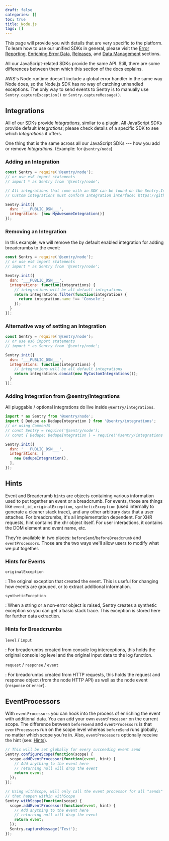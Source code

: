 ```yaml
---
draft: false
categories: []
toc: true
title: Node.js
tags: []
---
```

<Alert level="" title="Learn about SDK usage"><markdown>

This page will provide you with details that are very specific to the platform. To learn how to use our unified
SDKs in general, please visit the [Error Reporting](/error-reporting/quickstart/?platform=node), [Enriching Error Data](/enriching-error-data/additional-data/?platform=node), [Releases](/workflow/releases/?platform=node),  and [Data Management](/data-management/event-grouping/?platform=node) sections.

</markdown></Alert>



All our JavaScript-related SDKs provide the same API. Still, there are some differences between them which this section of the docs explains.

<Alert level="" title="AWS Lambda"><markdown>

AWS's Node runtime doesn't include a global error handler in the same way Node does, so the Node.js SDK has no way of catching unhandled exceptions. The only way to send events to Sentry is to manually use `Sentry.captureException()` or `Sentry.captureMessage()`.

</markdown></Alert>


## Integrations

All of our SDKs provide _Integrations_, similar to a plugin. All JavaScript SDKs provide default _Integrations_; please check details of a specific SDK to see which _Integrations_ it offers.

One thing that is the same across all our JavaScript SDKs --- how you add or remove _Integrations_. (Example: for `@sentry/node`)

### Adding an Integration

```javascript
const Sentry = require('@sentry/node');
// or use es6 import statements
// import * as Sentry from '@sentry/node';

// All integrations that come with an SDK can be found on the Sentry.Integrations object
// Custom integrations must conform Integration interface: https://github.com/getsentry/sentry-javascript/blob/master/packages/types/src/index.ts

Sentry.init({
  dsn: '___PUBLIC_DSN___',
  integrations: [new MyAwesomeIntegration()]
});
```

### Removing an Integration

In this example, we will remove the by default enabled integration for adding breadcrumbs to the event:

```javascript
const Sentry = require('@sentry/node');
// or use es6 import statements
// import * as Sentry from '@sentry/node';

Sentry.init({
  dsn: '___PUBLIC_DSN___',
  integrations: function(integrations) {
    // integrations will be all default integrations
    return integrations.filter(function(integration) {
      return integration.name !== 'Console';
    });
  }
});
```

### Alternative way of setting an Integration

```javascript
const Sentry = require('@sentry/node');
// or use es6 import statements
// import * as Sentry from '@sentry/node';

Sentry.init({
  dsn: '___PUBLIC_DSN___',
  integrations: function(integrations) {
    // integrations will be all default integrations
    return integrations.concat(new MyCustomIntegrations());
  }
});
```

### Adding Integration from @sentry/integrations

All pluggable / optional integrations do live inside `@sentry/integrations`.

```js
import * as Sentry from '@sentry/node';
import { Dedupe as DedupeIntegration } from '@sentry/integrations';
// or using CommonJS
// const Sentry = require('@sentry/node');
// const { Dedupe: DedupeIntegration } = require('@sentry/integrations');

Sentry.init({
  dsn: '___PUBLIC_DSN___',
  integrations: [
    new DedupeIntegration(),
  ],
});
```

## Hints

Event and Breadcrumb `hints` are objects containing various information used to put together an event or a breadcrumb. For events, those are things like `event_id`, `originalException`, `syntheticException` (used internally to generate a cleaner stack trace), and any other arbitrary `data` that a user attaches. For breadcrumbs, it's all implementation dependent. For XHR requests, hint contains the xhr object itself. For user interactions, it contains the DOM element and event name, etc.

They're available in two places: `beforeSend`/`beforeBreadcrumb` and `eventProcessors`. Those are the two ways we'll allow users to modify what we put together.

### Hints for Events

`originalException`

: The original exception that created the event. This is useful for changing how events are grouped, or to extract additional information.

`syntheticException`

: When a string or a non-error object is raised, Sentry creates a synthetic exception so you can get a basic stack trace. This exception is stored here for further data extraction.

### Hints for Breadcrumbs

`level` / `input`

: For breadcrumbs created from console log interceptions, this holds the original console log level and the original input data to the log function.

`request` / `response` / `event`

: For breadcrumbs created from HTTP requests, this holds the request and response object
(from the node HTTP API) as well as the node event (`response` or `error`).

## EventProcessors

With `eventProcessors` you can hook into the process of enriching the event with additional data. You can add your own `eventProcessor` on the current scope. The difference between `beforeSend` and `eventProcessors` is that `eventProcessors` run on the scope level whereas `beforeSend` runs globally, no matter which scope you're in.
Also, `eventProcessors` optionally receive the hint (see: [Hints](#hints)).

```javascript
// This will be set globally for every succeeding event send
Sentry.configureScope(function(scope) {
  scope.addEventProcessor(function(event, hint) {
    // Add anything to the event here
    // returning null will drop the event
    return event;
  });
});

// Using withScope, will only call the event processor for all "sends"
// that happen within withScope
Sentry.withScope(function(scope) {
  scope.addEventProcessor(function(event, hint) {
    // Add anything to the event here
    // returning null will drop the event
    return event;
  });
  Sentry.captureMessage('Test');
});
```
